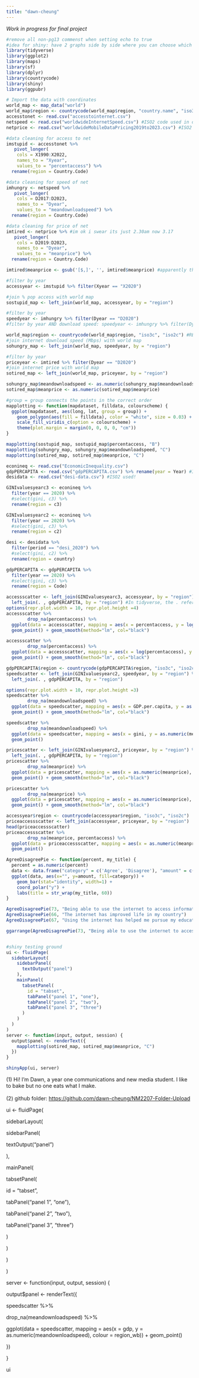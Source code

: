 ```yaml
---
title: "dawn-cheung"
---
```


*Work in progress for final project*

```r
#remove all non-pg13 commenst when setting echo to true
#idea for shiny: have 2 graphs side by side where you can choose which time periods you want to compare with
library(tidyverse)
library(ggplot2)
library(maps)
library(sf)
library(dplyr)
library(countrycode)
library(shiny)
library(ggpubr)

# Import the data with coordinates
world_map <- map_data("world")
world_map$region <- countrycode(world_map$region, "country.name", "iso3c")
accesstonet <- read.csv("accesstointernet.csv")
netspeed <- read.csv("worldwideInternetSpeed.csv") #ISO2 code used in dataset!
netprice <- read.csv("worldwideMobileDataPricing2019to2023.csv") #ISO2 code used in dataset!

#data cleaning for access to net
imstupid <- accesstonet %>%
   pivot_longer(
    cols = X1990:X2022,
    names_to = "Xyear",
    values_to = "percentaccess") %>%
  rename(region = Country.Code)

#data cleaning for speed of net
imhungry <- netspeed %>%
   pivot_longer(
    cols = D2017:D2023,
    names_to = "Dyear",
    values_to = "meandownloadspeed") %>%
  rename(region = Country.Code)

#data cleaning for price of net
imtired <- netprice %>% #im ok i swear its just 2.30am now 3.17
   pivot_longer(
    cols = D2019:D2023,
    names_to = "Dyear",
    values_to = "meanprice") %>%
  rename(region = Country.Code)

imtired$meanprice <- gsub('[$,]', '', imtired$meanprice) #apparently the [] is required for non-alphabets?? gonna put this in the what i learned on my own thing.

#filter by year
accessyear <- imstupid %>% filter(Xyear == "X2020")

#join % pop access with world map
sostupid_map <- left_join(world_map, accessyear, by = "region")

#filter by year
speedyear <- imhungry %>% filter(Dyear == "D2020")
#filter by year AND download speed: speedyear <- imhungry %>% filter(Dyear == "D2020", meandownloadspeed<70)

world_map$region <- countrycode(world_map$region, "iso3c", "iso2c") #RESET ISO CODES (applies to priceyear as well)
#join internet download speed (Mbps) with world map
sohungry_map <- left_join(world_map, speedyear, by = "region")

#filter by year
priceyear <- imtired %>% filter(Dyear == "D2020")
#join internet price with world map
sotired_map <- left_join(world_map, priceyear, by = "region")

sohungry_map$meandownloadspeed <- as.numeric(sohungry_map$meandownloadspeed)
sotired_map$meanprice <- as.numeric(sotired_map$meanprice)

#group = group connects the points in the correct order
mapplotting <- function(mapdataset, filldata, colourscheme) {
  ggplot(mapdataset, aes(long, lat, group = group)) +
    geom_polygon(aes(fill = filldata), color = "white", size = 0.03) +
    scale_fill_viridis_c(option = colourscheme) +
    theme(plot.margin = margin(0, 0, 0, 0, "cm"))
}

mapplotting(sostupid_map, sostupid_map$percentaccess, "B")
mapplotting(sohungry_map, sohungry_map$meandownloadspeed, "C")
mapplotting(sotired_map, sotired_map$meanprice, "C")

econineq <- read.csv("EconomicInequality.csv")
gdpPERCAPITA <- read.csv("gdpPERCAPITA.csv") %>% rename(year = Year) #ISO3 used!
desidata <- read.csv("desi-data.csv") #ISO2 used!

GINIvaluesyearc3 <- econineq %>%
  filter(year == 2020) %>%
  #select(gini, c3) %>%
  rename(region = c3)

GINIvaluesyearc2 <- econineq %>%
  filter(year == 2020) %>%
  #select(gini, c3) %>%
  rename(region = c2)

desi <- desidata %>%
  filter(period == "desi_2020") %>%
  #select(gini, c2) %>%
  rename(region = country)

gdpPERCAPITA <- gdpPERCAPITA %>%
  filter(year == 2020) %>%
  #select(gini, c3) %>%
  rename(region = Code)

accessscatter <- left_join(GINIvaluesyearc3, accessyear, by = "region") %>%
  left_join(. , gdpPERCAPITA, by = "region") #In tidyverse, the . refers to the entire object from the lhs of %>% So, it is the data.frame created from the left join of x and y [ADD TO DIARY ENTRY]
options(repr.plot.width = 10, repr.plot.height =4)
accessscatter %>% 
        drop_na(percentaccess) %>%
  ggplot(data = accessscatter, mapping = aes(x = percentaccess, y = log(gdp), colour = gini)) +
  geom_point() + geom_smooth(method="lm", col="black")

accessscatter %>% 
        drop_na(percentaccess) %>%
  ggplot(data = accessscatter, mapping = aes(x = log(percentaccess), y = gdp, colour = gini)) +
  geom_point() + geom_smooth(method="lm", col="black")

gdpPERCAPITA$region <- countrycode(gdpPERCAPITA$region, "iso3c", "iso2c") #converting ISO3 to ISO2
speedscatter <- left_join(GINIvaluesyearc2, speedyear, by = "region") %>%
  left_join(. , gdpPERCAPITA, by = "region")

options(repr.plot.width = 10, repr.plot.height =3) 
speedscatter %>% 
        drop_na(meandownloadspeed) %>%
  ggplot(data = speedscatter, mapping = aes(x = GDP.per.capita, y = as.numeric(meandownloadspeed), colour = gini)) +
  geom_point() + geom_smooth(method="lm", col="black")

speedscatter %>% 
        drop_na(meandownloadspeed) %>%
  ggplot(data = speedscatter, mapping = aes(x = gini, y = as.numeric(meandownloadspeed), colour = region_wb)) +
  geom_point()

pricescatter <- left_join(GINIvaluesyearc2, priceyear, by = "region") %>%
  left_join(. , gdpPERCAPITA, by = "region")
pricescatter %>% 
        drop_na(meanprice) %>%
  ggplot(data = pricescatter, mapping = aes(x = as.numeric(meanprice), y = GDP.per.capita, colour = gini)) +
  geom_point() + geom_smooth(method="lm", col="black")

pricescatter %>% 
        drop_na(meanprice) %>%
  ggplot(data = pricescatter, mapping = aes(x = as.numeric(meanprice), y = gdp, colour = region_wb)) +
  geom_point() + geom_smooth(method="lm", col="black")

accessyear$region <- countrycode(accessyear$region, "iso3c", "iso2c")
priceaccessscatter <- left_join(accessyear, priceyear, by = "region")
head(priceaccessscatter)
priceaccessscatter %>% 
        drop_na(meanprice, percentaccess) %>%
  ggplot(data = priceaccessscatter, mapping = aes(x = as.numeric(meanprice), y = percentaccess, colour = Continental.region)) +
  geom_point()

AgreeDisagreePie <- function(percent, my_title) {
  percent = as.numeric(percent)
  data <- data.frame("category" = c('Agree', 'Disagree'), "amount" = c(percent, 100-percent))
  ggplot(data, aes(x="", y=amount, fill=category)) +
    geom_bar(stat="identity", width=1) +
    coord_polar("y") +
    labs(title = str_wrap(my_title, 60))
}

AgreeDisagreePie(73, "Being able to use the internet to access information and express opinions should be a human right")
AgreeDisagreePie(66, "The internet has improved life in my country")
AgreeDisagreePie(67, "Using the internet has helped me pursue my education or that of my household members")

ggarrange(AgreeDisagreePie(73, "Being able to use the internet to access information and express opinions should be a human right"), AgreeDisagreePie(66, "The internet has improved life in my country"), AgreeDisagreePie(67, "Using the internet has helped me pursue my education or that of my household members"), ncol = 3, nrow = 1, labels = c("A", "B", "C"), common.legend = TRUE, legend = "bottom") 


#shiny testing ground
ui <- fluidPage(
  sidebarLayout(
    sidebarPanel(
      textOutput("panel")
    ),
    mainPanel(
      tabsetPanel(
        id = "tabset",
        tabPanel("panel 1", "one"),
        tabPanel("panel 2", "two"),
        tabPanel("panel 3", "three")
      )
    )
  )
)
server <- function(input, output, session) {
  output$panel <- renderText({
    mapplotting(sotired_map, sotired_map$meanprice, "C")
  })
}

shinyApp(ui, server)

```

\(1\) Hi! I'm Dawn, a year one communications and new media student. I like to bake but no one eats what I make.\
\
(2) github folder: <https://github.com/dawn-cheung/NM2207-Folder-Upload>

ui \<- fluidPage(

sidebarLayout(

sidebarPanel(

textOutput("panel")

),

mainPanel(

tabsetPanel(

id = "tabset",

tabPanel("panel 1", "one"),

tabPanel("panel 2", "two"),

tabPanel("panel 3", "three")

)

)

)

)

server \<- function(input, output, session) {

output\$panel \<- renderText({

speedscatter %\>%

drop_na(meandownloadspeed) %\>%

ggplot(data = speedscatter, mapping = aes(x = gdp, y = as.numeric(meandownloadspeed), colour = region_wb)) + geom_point()

})

}

ui
